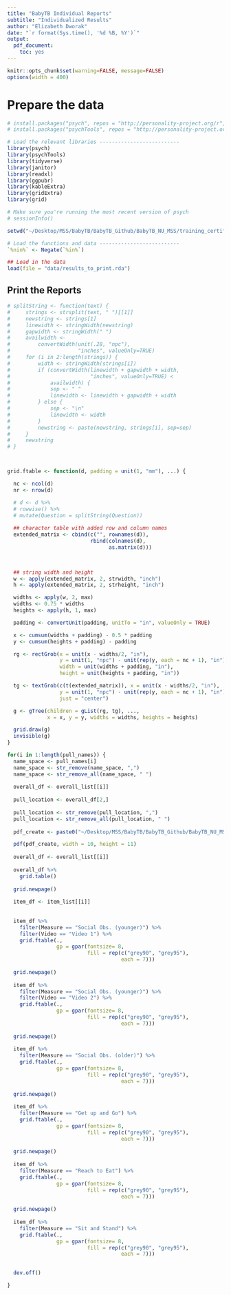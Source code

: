 ```yaml
---
title: "BabyTB Individual Reports"
subtitle: "Individualized Results"
author: "Elizabeth Dworak"
date: "`r format(Sys.time(), '%d %B, %Y')`"
output:
  pdf_document:
    toc: yes
---
```


```r
knitr::opts_chunk$set(warning=FALSE, message=FALSE)
options(width = 400)
```

# Prepare the data

```r
# install.packages("psych", repos = "http://personality-project.org/r", type = "source")
# install.packages("psychTools", repos = "http://personality-project.org/r", type = "source")

# Load the relevant libraries --------------------------
library(psych)
library(psychTools)
library(tidyverse)
library(janitor)
library(readxl)
library(ggpubr)
library(kableExtra)
library(gridExtra)
library(grid)

# Make sure you're running the most recent version of psych
# sessionInfo()

```

```r
setwd("~/Desktop/MSS/BabyTB/BabyTB_Github/BabyTB_NU_MSS/training_certification/scoring_input")

# Load the functions and data --------------------------
`%nin%` <- Negate(`%in%`)

## Load in the data 
load(file = "data/results_to_print.rda")
```

## Print the Reports
```r
# splitString <- function(text) {
#     strings <- strsplit(text, " ")[[1]]
#     newstring <- strings[1]
#     linewidth <- stringWidth(newstring)
#     gapwidth <- stringWidth(" ")
#     availwidth <-
#         convertWidth(unit(.28, "npc"),
#                      "inches", valueOnly=TRUE)
#     for (i in 2:length(strings)) {
#         width <- stringWidth(strings[i])
#         if (convertWidth(linewidth + gapwidth + width,
#                          "inches", valueOnly=TRUE) <
#             availwidth) {
#             sep <- " "
#             linewidth <- linewidth + gapwidth + width
#         } else {
#             sep <- "\n"
#             linewidth <- width
#         }
#         newstring <- paste(newstring, strings[i], sep=sep)
#     }
#     newstring
# }



grid.ftable <- function(d, padding = unit(1, "mm"), ...) {

  nc <- ncol(d)
  nr <- nrow(d)

  # d <- d %>% 
  # rowwise() %>% 
  # mutate(Question = splitString(Question))
  
  ## character table with added row and column names
  extended_matrix <- cbind(c("", rownames(d)),
                           rbind(colnames(d),
                                 as.matrix(d)))
  


  ## string width and height
  w <- apply(extended_matrix, 2, strwidth, "inch")
  h <- apply(extended_matrix, 2, strheight, "inch")

  widths <- apply(w, 2, max)
  widths <- 0.75 * widths
  heights <- apply(h, 1, max)

  padding <- convertUnit(padding, unitTo = "in", valueOnly = TRUE)

  x <- cumsum(widths + padding) - 0.5 * padding
  y <- cumsum(heights + padding) - padding

  rg <- rectGrob(x = unit(x - widths/2, "in"),
                 y = unit(1, "npc") - unit(rep(y, each = nc + 1), "in"),
                 width = unit(widths + padding, "in"),
                 height = unit(heights + padding, "in"))

  tg <- textGrob(c(t(extended_matrix)), x = unit(x - widths/2, "in"),
                 y = unit(1, "npc") - unit(rep(y, each = nc + 1), "in"),
                 just = "center")

  g <- gTree(children = gList(rg, tg), ...,
             x = x, y = y, widths = widths, heights = heights)

  grid.draw(g)
  invisible(g)
}


```

```r

for(i in 1:length(pull_names)) {
  name_space <- pull_names[i]
  name_space <- str_remove(name_space, ",")
  name_space <- str_remove_all(name_space, " ")
  
  overall_df <- overall_list[[i]]
  
  pull_location <- overall_df[2,]
  
  pull_location <- str_remove(pull_location, ",")
  pull_location <- str_remove_all(pull_location, " ")
  
  pdf_create <- paste0("~/Desktop/MSS/BabyTB/BabyTB_Github/BabyTB_NU_MSS/training_certification/scoring_input/individual_reports/", pull_location, "/", name_space, "_report.pdf")

  pdf(pdf_create, width = 10, height = 11)
  
  overall_df <- overall_list[[i]]
  
  overall_df %>% 
    grid.table() 
  
  grid.newpage()
  
  item_df <- item_list[[i]]
  
  
  item_df %>%
    filter(Measure == "Social Obs. (younger)") %>%
    filter(Video == "Video 1") %>%
    grid.ftable(., 
                gp = gpar(fontsize= 8,
                          fill = rep(c("grey90", "grey95"), 
                                     each = 7)))
  
  grid.newpage()
  
  item_df %>%
    filter(Measure == "Social Obs. (younger)") %>% 
    filter(Video == "Video 2") %>%
    grid.ftable(., 
                gp = gpar(fontsize= 8,
                          fill = rep(c("grey90", "grey95"), 
                                     each = 7)))
  
  grid.newpage()
  
  item_df %>%
    filter(Measure == "Social Obs. (older)") %>% 
    grid.ftable(., 
                gp = gpar(fontsize= 8,
                          fill = rep(c("grey90", "grey95"), 
                                     each = 7)))
  
  grid.newpage()
  
  item_df %>%
    filter(Measure == "Get up and Go") %>% 
    grid.ftable(., 
                gp = gpar(fontsize= 8,
                          fill = rep(c("grey90", "grey95"), 
                                     each = 7)))
  
  grid.newpage()
  
  item_df %>%
    filter(Measure == "Reach to Eat") %>% 
    grid.ftable(., 
                gp = gpar(fontsize= 8,
                          fill = rep(c("grey90", "grey95"), 
                                     each = 7)))
  
  grid.newpage()
  
  item_df %>%
    filter(Measure == "Sit and Stand") %>% 
    grid.ftable(., 
                gp = gpar(fontsize= 8,
                          fill = rep(c("grey90", "grey95"), 
                                     each = 7)))
  

  dev.off()

} 
           
```



